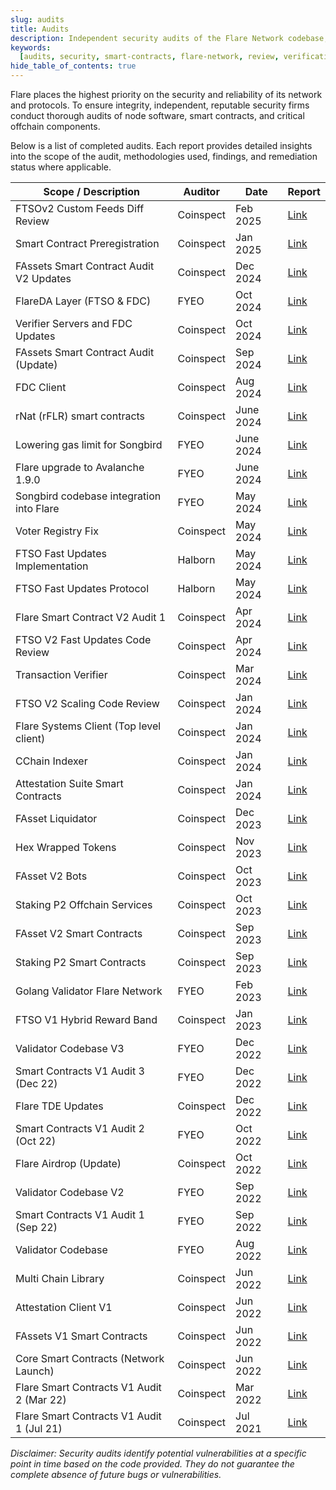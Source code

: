 ```yaml
---
slug: audits
title: Audits
description: Independent security audits of the Flare Network codebase, protocols, and smart contracts.
keywords:
  [audits, security, smart-contracts, flare-network, review, verification]
hide_table_of_contents: true
---
```


Flare places the highest priority on the security and reliability of its network and protocols.
To ensure integrity, independent, reputable security firms conduct thorough audits of node software, smart contracts, and critical offchain components.

Below is a list of completed audits.
Each report provides detailed insights into the scope of the audit, methodologies used, findings, and remediation status where applicable.

| Scope / Description                       | Auditor   | Date      | Report                                                                                                                                           |
| ----------------------------------------- | --------- | --------- | ------------------------------------------------------------------------------------------------------------------------------------------------ |
| FTSOv2 Custom Feeds Diff Review           | Coinspect | Feb 2025  | [Link](@site/static/pdf/audits/20250205-Coinspect-SmartContractAudit-Flare-FTSOv2CustomFeedsDiffReview-v240210.pdf)                              |
| Smart Contract Preregistration            | Coinspect | Jan 2025  | [Link](@site/static/pdf/audits/20250101-Coinspect-SmartContractAudit-Flare-Pre-Register&FTSOManagement-v250109.pdf)                              |
| FAssets Smart Contract Audit V2 Updates   | Coinspect | Dec 2024  | [Link](@site/static/pdf/audits/20241215-Coinspect-SmartContractAudit-Flare-FAssetV2Updates-v241217.pdf)                                          |
| FlareDA Layer (FTSO & FDC)                | FYEO      | Oct 2024  | [Link](@site/static/pdf/audits/20241001-FLARE-SecurityCodeReviewFLAREDataAvailabilityv1.0_Public.pdf)                                            |
| Verifier Servers and FDC Updates          | Coinspect | Oct 2024  | [Link](@site/static/pdf/audits/20241001-Coinspect-SourceCodeAudit-Flare-FDCv2-v250113.pdf)                                                       |
| FAssets Smart Contract Audit (Update)     | Coinspect | Sep 2024  | [Link](@site/static/pdf/audits/20240901-Coinspect-SmartContractAudit-Flare-FassetUpdate-v240910.pdf)                                             |
| FDC Client                                | Coinspect | Aug 2024  | [Link](@site/static/pdf/audits/20240801-Coinspect-Source_Code_Audit-Flare-FDCv1-v241004.pdf)                                                     |
| rNat (rFLR) smart contracts               | Coinspect | June 2024 | [Link](@site/static/pdf/audits/20240601-Coinspect-SmartContractSecurityReview-Flare-RNatContracts-v240701.pdf)                                   |
| Lowering gas limit for Songbird           | FYEO      | June 2024 | [Link](@site/static/pdf/audits/20240601-FYEO-Flare-Ongoing_Songbird_June_20th_1.0_Public.docx.pdf)                                               |
| Flare upgrade to Avalanche 1.9.0          | FYEO      | June 2024 | [Link](@site/static/pdf/audits/20240601-FYEO-Flare-Ongoing_Songbird_June_10th_1.0_Public.pdf)                                                    |
| Songbird codebase integration into Flare  | FYEO      | May 2024  | [Link](@site/static/pdf/audits/20240501-FYEO-FlareOngoingSongbird1.0_Public.pdf)                                                                 |
| Voter Registry Fix                        | Coinspect | May 2024  | [Link](@site/static/pdf/audits/20240501-Coinspect-Flare-SecurityReview-VoterRegistryFix-v240603.pdf)                                             |
| FTSO Fast Updates Implementation          | Halborn   | May 2024  | [Link](@site/static/pdf/audits/20240501-Halborn-FastUpdatesAudit.pdf)                                                                            |
| FTSO Fast Updates Protocol                | Halborn   | May 2024  | [Link](@site/static/pdf/audits/20240501-Halborn-FTSOFastUpdatesprotocolAudit.pdf)                                                                |
| Flare Smart Contract V2 Audit 1           | Coinspect | Apr 2024  | [Link](@site/static/pdf/audits/20230401-Coinspect-Flare-SourceCodeSecurityReview-SmartContractsV2-v240515.pdf)                                   |
| FTSO V2 Fast Updates Code Review          | Coinspect | Apr 2024  | [Link](@site/static/pdf/audits/20240401-Coinspect-Flare-SourceCodeSecurityReview-FastUpdates-v240612.pdf)                                        |
| Transaction Verifier                      | Coinspect | Mar 2024  | [Link](@site/static/pdf/audits/20240301-Coinspect-Flare-SourceCodeSecurityReview-TransactionVerifier-v240516.pdf)                                |
| FTSO V2 Scaling Code Review               | Coinspect | Jan 2024  | [Link](@site/static/pdf/audits/20240101-Coinspect-Flare-SourceCodeSecurityReview-FTSOScaling-v240515.pdf)                                        |
| Flare Systems Client (Top level client)   | Coinspect | Jan 2024  | [Link](@site/static/pdf/audits/20240101-Coinspect-Flare-SourceCodeSecurityReview-TopLevelClient-v240515.pdf)                                     |
| CChain Indexer                            | Coinspect | Jan 2024  | [Link](@site/static/pdf/audits/20240101-Coinspect-Flare-SourceCodeSecurityReview-CChainIndexer-v240409.pdf)                                      |
| Attestation Suite Smart Contracts         | Coinspect | Jan 2024  | [Link](@site/static/pdf/audits/20240101-Coinspect-Smart_Contract_Review-Flare_Attestation_Suite-v240220.pdf)                                     |
| FAsset Liquidator                         | Coinspect | Dec 2023  | [Link](@site/static/pdf/audits/20231207-Coinspect-Flare-Smart_Contract_Review-FAsset_Liquidator-v231207.pdf)                                     |
| Hex Wrapped Tokens                        | Coinspect | Nov 2023  | [Link](@site/static/pdf/audits/20231101-Coinspect-Flare-SmartContractAudit-HexWrappedTokens-v231211.pdf)                                         |
| FAsset V2 Bots                            | Coinspect | Oct 2023  | [Link](@site/static/pdf/audits/20231001-Coinspect-Flare-Source_Code_Review-FAsset_Bots-v240220.pdf)                                              |
| Staking P2 Offchain Services              | Coinspect | Oct 2023  | [Link](@site/static/pdf/audits/20231001-Coinspect-Flare-Source_Code_Review-Staking_P2-Offchain_Services-v240220.pdf)                             |
| FAsset V2 Smart Contracts                 | Coinspect | Sep 2023  | [Link](@site/static/pdf/audits/20230901-Coinspect-Flare-Smart_Contract_Review-FAsset_V2-v240220.pdf)                                             |
| Staking P2 Smart Contracts                | Coinspect | Sep 2023  | [Link](@site/static/pdf/audits/20230901-Coinspect-Flare-Smart_Contract_Review-StakingP2-v240220.pdf)                                             |
| Golang Validator Flare Network            | FYEO      | Feb 2023  | [Link](@site/static/pdf/audits/20230201-FlareNetworksLtd.-SecureCodeReviewof_Golang_Validator_on_the_Flare_Network_v1.0_February_Public.pdf)     |
| FTSO V1 Hybrid Reward Band                | Coinspect | Jan 2023  | [Link](@site/static/pdf/audits/20230101-Coinspect-SmartContractAudit-FlareHybridBandRewardv230220.pdf)                                           |
| Validator Codebase V3                     | FYEO      | Dec 2022  | [Link](@site/static/pdf/audits/20221201-FlareNetworksLtd.-Dec2022-SecureCodeReviewofSoliditySmartContractsontheFlareNetworkv1.0_Public.pdf)      |
| Smart Contracts V1 Audit 3 (Dec 22)       | FYEO      | Dec 2022  | [Link](@site/static/pdf/audits/20221201-FlareNetworksLtd.-Dec2022-SecureCodeReviewofSoliditySmartContractsontheFlareNetworkv1.0_Public.pdf)      |
| Flare TDE Updates                         | Coinspect | Dec 2022  | [Link](@site/static/pdf/audits/20221201-Coinspect-SmartContractAudit-FlareTDEUpdates-v221220.pdf)                                                |
| Smart Contracts V1 Audit 2 (Oct 22)       | FYEO      | Oct 2022  | [Link](@site/static/pdf/audits/20221001-Flare_Networks_Ltd.-Secure_Code_Review_of_Solidity_Smart_Contracts_on_the_Flare_Network_v1.0_Public.pdf) |
| Flare Airdrop (Update)                    | Coinspect | Oct 2022  | [Link](@site/static/pdf/audits/20221001-Coinspect-Smart_Contract_Audit-Flare_Airdrop_Update-v221109.pdf)                                         |
| Validator Codebase V2                     | FYEO      | Sep 2022  | [Link](@site/static/pdf/audits/20220901-Flare_Networks_Ltd.-Secure_Code_Review_of_the_Flare_Validator_V2-Report_v1.0_Public.pdf)                 |
| Smart Contracts V1 Audit 1 (Sep 22)       | FYEO      | Sep 2022  | [Link](@site/static/pdf/audits/20220901-Flare_Networks_Ltd.-Secure_Code_Review_of_Solidity_Contracts_on_the_Flare_Network_v1.0_public.pdf)       |
| Validator Codebase                        | FYEO      | Aug 2022  | [Link](@site/static/pdf/audits/20220801-Flare_Networks_Ltd.-Secure_Code_Review_of_the_Flare_Network's_Validator_Codebase_v1.0_Public.pdf)        |
| Multi Chain Library                       | Coinspect | Jun 2022  | [Link](@site/static/pdf/audits/20220601-Coinspect-Flare-Source_Code_Review-Multichain_Client_Library-v240220.pdf)                                |
| Attestation Client V1                     | Coinspect | Jun 2022  | [Link](@site/static/pdf/audits/20220601-Coinspect-Flare-Source_Code_Review-Attestation_Client-v240220.pdf)                                       |
| FAssets V1 Smart Contracts                | Coinspect | Jun 2022  | [Link](@site/static/pdf/audits/20220601-Coinspect_Smart_Contract_Audit_fAsset_v220829.pdf)                                                       |
| Core Smart Contracts (Network Launch)     | Coinspect | Jun 2022  | [Link](@site/static/pdf/audits/20220601-Coinspect-Smart_Contract_Audit-Flare_Network_Launch.pdf)                                                 |
| Flare Smart Contracts V1 Audit 2 (Mar 22) | Coinspect | Mar 2022  | [Link](@site/static/pdf/audits/20220201-Coinspect-Smart_Contract_Audit-Flare.pdf)                                                                |
| Flare Smart Contracts V1 Audit 1 (Jul 21) | Coinspect | Jul 2021  | [Link](@site/static/pdf/audits/20210701-Coinspect-Smart_Contract_Audit-Flare.pdf)                                                                |

_Disclaimer: Security audits identify potential vulnerabilities at a specific point in time based on the code provided.
They do not guarantee the complete absence of future bugs or vulnerabilities._

